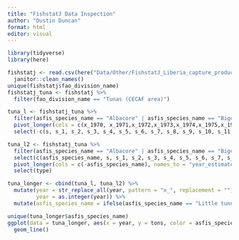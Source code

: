 ```yaml
---
title: "FishstatJ Data Inspection"
author: "Dustin Duncan"
format: html
editor: visual
---
```


```r
library(tidyverse)
library(here)
```


```r
fishstatj <- read.csv(here("Data/Other/FishstatJ_Liberia_capture_production.csv")) %>% 
  janitor::clean_names()
unique(fishstatj$fao_division_name)
fishstatj_tuna <- fishstatj %>% 
  filter(fao_division_name == "Tunas (CECAF area)")

tuna_l <- fishstatj_tuna %>% 
  filter(asfis_species_name == "Albacore" | asfis_species_name == "Bigeye tuna" | asfis_species_name == "Bullet tuna" | asfis_species_name == "Frigate and bullet tunas" | asfis_species_name == "Frigate tuna" | asfis_species_name == "Little tunny(=Atl.black skipj)" | asfis_species_name == "Skipjack tuna" | asfis_species_name == "Yellowfin tuna") %>% 
  pivot_longer(cols = c(x_1970, x_1971,x_1972,x_1973,x_1974,x_1975,x_1976,x_1977,x_1978,x_1979,x_1980,x_1981,x_1982,x_1983,x_1984,x_1985,x_1986,x_1987,x_1988,x_1989,x_1990,x_1991,x_1992,x_1993,x_1994,x_1995,x_1996,x_1997,x_1998,x_1999,x_2000,x_2001,x_2002,x_2003,x_2004,x_2005,x_2006,x_2007,x_2008,x_2009,x_2010,x_2011,x_2012,x_2013,x_2014,x_2015,x_2016,x_2017,x_2018,x_2019,x_2020,x_2021), names_to = "year", values_to = "tons") %>% 
  select(-c(s, s_1, s_2, s_3, s_4, s_5, s_6, s_7, s_8, s_9, s_10, s_11, s_12, s_13, s_14, s_15, s_16, s_17, s_18, s_19, s_20, s_21, s_22, s_23, s_24, s_25, s_26, s_27, s_28, s_29, s_30, s_31, s_32, s_33, s_34, s_35, s_36, s_37, s_38, s_39, s_40, s_41, s_42, s_43, s_44, s_45, s_46, s_47, s_48, s_49, s_50, s_51))

tuna_l2 <- fishstatj_tuna %>% 
  filter(asfis_species_name == "Albacore" | asfis_species_name == "Bigeye tuna" | asfis_species_name == "Bullet tuna" | asfis_species_name == "Frigate and bullet tunas" | asfis_species_name == "Frigate tuna" | asfis_species_name == "Little tunny(=Atl.black skipj)" | asfis_species_name == "Skipjack tuna" | asfis_species_name == "Yellowfin tuna") %>% 
  select(c(asfis_species_name, s, s_1, s_2, s_3, s_4, s_5, s_6, s_7, s_8, s_9, s_10, s_11, s_12, s_13, s_14, s_15, s_16, s_17, s_18, s_19, s_20, s_21, s_22, s_23, s_24, s_25, s_26, s_27, s_28, s_29, s_30, s_31, s_32, s_33, s_34, s_35, s_36, s_37, s_38, s_39, s_40, s_41, s_42, s_43, s_44, s_45, s_46, s_47, s_48, s_49, s_50, s_51)) %>% 
  pivot_longer(cols = c(-asfis_species_name), names_to = "year_estimate", values_to = "type") %>% 
  select(type)

tuna_longer <- cbind(tuna_l, tuna_l2) %>% 
  mutate(year = str_replace_all(year, pattern = "x_", replacement = ""),
         year = as.integer(year)) %>% 
  mutate(asfis_species_name = ifelse(asfis_species_name == "Little tunny(=Atl.black skipj)", "Little tunny", asfis_species_name))

unique(tuna_longer$asfis_species_name)
ggplot(data = tuna_longer, aes(x = year, y = tons, color = asfis_species_name)) + 
  geom_line()
```
